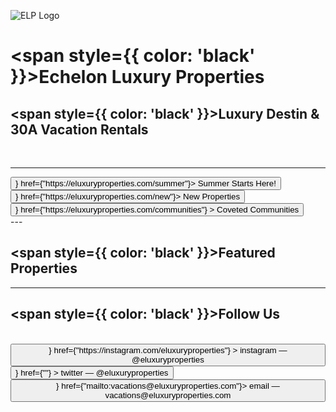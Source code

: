 
![ELP Logo](/img/header.webp)

# <span style={{ color: 'black' }}>Echelon Luxury Properties</span>

## <span style={{ color: 'black' }}>Luxury Destin & 30A Vacation Rentals</span>

<br />

---
<div style={{ display: 'flex', justifyContent: 'center', alignItems: 'center' }}>
<Button dark color={"gray.400"} icon={<HiGlobeAlt size={"100%"} />} href={"https://eluxuryproperties.com/summer"}>
  <span>Summer Starts Here!</span>
</Button>
</div>

<div style={{ display: 'flex', justifyContent: 'center', alignItems: 'center' }}>
<Button dark color={"gray.400"} icon={<HiGlobeAlt size={"100%"} />} href={"https://eluxuryproperties.com/new"}>
  <span>New Properties</span>
</Button>
</div>
<div style={{ display: 'flex', justifyContent: 'center', alignItems: 'center' }}>
<Button
  dark
  color={"gray.400"}
  icon={<HiGlobeAlt size={"100%"} />}
  href={"https://eluxuryproperties.com/communities"}
>
  <span>Coveted Communities</span>
</Button>
</div>
---

## <span style={{ color: 'black' }}>Featured Properties</span>

<CardComponent
  imageUrl="/img/seclusion-at-seagrove.jpg"
  location="Seagrove Beach"
  bedrooms="7"
  bathrooms="7"
  occupancy="20"
  priceInfo="$350/night"
/>


<CardComponent
  imageUrl="/img/seclusion-at-seagrove.jpg"
  location="Seagrove Beach"
  bedrooms="7"
  bathrooms="7"
  occupancy="20"
  priceInfo="$350/night"
/>


<CardComponent
  imageUrl="/img/seclusion-at-seagrove.jpg"
  location="Seagrove Beach"
  bedrooms="7"
  bathrooms="7"
  occupancy="20"
  priceInfo="$350/night"
/>


<CardComponent
  imageUrl="/img/seclusion-at-seagrove.jpg"
  location="Seagrove Beach"
  bedrooms="7"
  bathrooms="7"
  occupancy="20"
  priceInfo="$350/night"
/>


<CardComponent
  imageUrl="/img/seclusion-at-seagrove.jpg"
  location="Seagrove Beach"
  bedrooms="7"
  bathrooms="7"
  occupancy="20"
  priceInfo="$350/night"
/>


---

## <span style={{ color: 'black' }}>Follow Us</span>

<br />

<div style={{ display: 'flex', justifyContent: 'center', alignItems: 'center' }}>
<Button
  dark
  color={"pink.600"}
  muted
  sm
  flat
  left
  icon={<AiFillInstagram size={"100%"} />}
  href={"https://instagram.com/eluxuryproperties"}
>
  <span>instagram — @eluxuryproperties</span>
</Button>
</div>

<div style={{ display: 'flex', justifyContent: 'center', alignItems: 'center' }}>
<Button
  dark
  color={"lightBlue.500"}
  muted
  sm
  flat
  left
  icon={<RiTwitterFill size={"100%"} />}
  href={""}
>
  <span>twitter — @eluxuryproperties</span>
</Button>
</div>

<div style={{ display: 'flex', justifyContent: 'center', alignItems: 'center' }}>
<Button dark color={"teal.600"} muted sm flat left icon={<RiAtFill size={"100%"} />} href={"mailto:vacations@eluxuryproperties.com"}>
  <span>email — vacations@eluxuryproperties.com</span>
</Button>
</div>